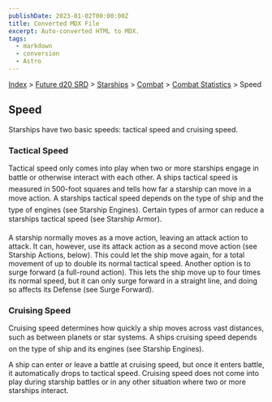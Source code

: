 ```yaml
---
publishDate: 2023-01-02T00:00:00Z
title: Converted MDX File
excerpt: Auto-converted HTML to MDX.
tags:
  - markdown
  - conversion
  - Astro
---
```


[Index](-index) > [Future d20 SRD](future-d20-srd-index) > [Starships](future-d20-srd-starships-index) > [Combat](future-d20-srd-starships-combat-index) > [Combat Statistics](future-d20-srd-starships-combat-combat-statistics-index) > Speed

## Speed

Starships have two basic speeds: tactical speed and cruising speed.

### Tactical Speed

Tactical speed only comes into play when two or more starships engage in battle or otherwise interact with each other. A ships tactical speed is measured in 500-foot squares and tells how far a starship can move in a move action. A starships tactical speed depends on the type of ship and the type of engines (see Starship Engines). Certain types of armor can reduce a starships tactical speed (see Starship Armor).

A starship normally moves as a move action, leaving an attack action to attack. It can, however, use its attack action as a second move action (see Starship Actions, below). This could let the ship move again, for a total movement of up to double its normal tactical speed. Another option is to surge forward (a full-round action). This lets the ship move up to four times its normal speed, but it can only surge forward in a straight line, and doing so affects its Defense (see Surge Forward).

### Cruising Speed

Cruising speed determines how quickly a ship moves across vast distances, such as between planets or star systems. A ships cruising speed depends on the type of ship and its engines (see Starship Engines).

A ship can enter or leave a battle at cruising speed, but once it enters battle, it automatically drops to tactical speed. Cruising speed does not come into play during starship battles or in any other situation where two or more starships interact.

